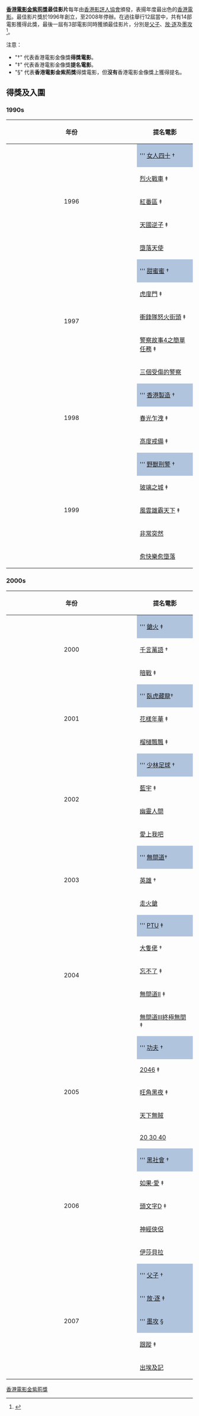 {{refimprove|time=2016-02-16T23:50:32+00:00}}
'''[[香港電影金紫荊獎|香港電影金紫荊獎]]最佳影片'''每年由[[香港影評人協會|香港影評人協會]]頒發，表揚年度最出色的[[香港電影|香港電影]]。最佳影片獎於1996年創立，至2008年停辦。在過往舉行12屆當中，共有14部電影獲得此獎，最後一屆有3部電影同時獲頒最佳影片，分別是[[父子_(電影)|父子]]、[[放·逐|放·逐]]及[[墨攻_(電影)|墨攻]]<ref>{{Cite web |url=http://www.life.mingpao.com/cfm/dailynews3b.cfm?File=20070902%2Fnalma%2Fmak1.txt |title=劉青雲稱帝 阿Sa鞏俐齊封后 金紫荊分豬肉 「最佳電影」鬧三胞 |access-date=2022-02-14 |archive-date=2019-12-05 |archive-url=https://web.archive.org/web/20191205055009/https://www.life.mingpao.com/cfm/dailynews3b.cfm?File=20070902%2Fnalma%2Fmak1.txt |dead-url=no }}</ref>。

注意：

*"†" 代表香港電影金像獎'''得獎電影'''。
*"‡" 代表香港電影金像獎'''提名電影'''。
*"§" 代表'''香港電影金紫荊獎'''得獎電影，但'''沒有'''香港電影金像獎上獲得提名。

==得獎及入圍==
===1990s===
{| class="wikitable" border="1" cellpadding="5" cellspacing="0" align="center"
|-
! width="7%"|年份  
! width="31%"|提名電影
|-
| rowspan="5" style="text-align:center;"| 1996|| style="background:#B0C4DE;" |''' [[女人四十|女人四十]] †
|-
| [[烈火戰車_(1995年電影)|烈火戰車]] ‡
|-
| [[紅番區|紅番區]] ‡
|-
| [[天國逆子|天國逆子]] ‡
|-
| [[墮落天使|墮落天使]]
|-
| rowspan="5" style="text-align:center;"| 1997|| style="background:#B0C4DE;" |''' [[甜蜜蜜|甜蜜蜜]] †
|-
| [[虎度門|虎度門]] ‡
|-
| [[衝鋒隊怒火街頭|衝鋒隊怒火街頭]] ‡
|-
| [[警察故事4之簡單任務|警察故事4之簡單任務]] ‡
|-
| [[三個受傷的警察|三個受傷的警察]]
|-
| rowspan="3" style="text-align:center;"| 1998|| style="background:#B0C4DE;" |''' [[香港製造|香港製造]] †
|-
| [[春光乍洩|春光乍洩]] ‡
|-
| [[高度戒備|高度戒備]] ‡
|-
| rowspan="5" style="text-align:center;"| 1999|| style="background:#B0C4DE;" |''' [[野獸刑警|野獸刑警]] †
|-
| [[玻璃之城|玻璃之城]] ‡
|-
| [[風雲雄霸天下|風雲雄霸天下]] ‡
|-
| [[非常突然|非常突然]]
|-
| [[愈快樂愈墮落|愈快樂愈墮落]]
|}

===2000s===
{| class="wikitable" border="1" cellpadding="5" cellspacing="0" align="center"
|-
! width="7%"|年份  
! width="31%"|提名電影
|-
| rowspan="3" style="text-align:center;"| 2000|| style="background:#B0C4DE;" |''' [[鎗火|鎗火]] ‡
|-
| [[千言萬語_(電影)|千言萬語]] †
|-
| [[暗戰|暗戰]] ‡
|-
| rowspan="3" style="text-align:center;"| 2001|| style="background:#B0C4DE;" |''' [[臥虎藏龍_(電影)|臥虎藏龍]]†
|-
| [[花樣年華|花樣年華]] ‡
|-
| [[榴槤飄飄|榴槤飄飄]] ‡
|-
| rowspan="4" style="text-align:center;"| 2002|| style="background:#B0C4DE;" |''' [[少林足球|少林足球]] †
|-
| [[藍宇|藍宇]] ‡
|-
| [[幽靈人間|幽靈人間]]
|-
| [[愛上我吧|愛上我吧]]
|-
| rowspan="3" style="text-align:center;"| 2003|| style="background:#B0C4DE;" |''' [[無間道|無間道]]†
|-
| [[英雄_(電影)|英雄]] †
|-
| [[走火鎗|走火鎗]]
|-
| rowspan="5" style="text-align:center;"| 2004|| style="background:#B0C4DE;" |''' [[PTU|PTU]] ‡
|-
| [[大隻佬|大隻佬]] †
|-
| [[忘不了|忘不了]] ‡
|-
| [[無間道II|無間道II]] ‡
|-
| [[無間道III終極無間|無間道III終極無間]] ‡
|-
| rowspan="5" style="text-align:center;"| 2005|| style="background:#B0C4DE;" |''' [[功夫_(电影)|功夫]] †
|-
| [[2046|2046]] ‡
|-
| [[旺角黑夜|旺角黑夜]] ‡
|-
| [[天下無賊|天下無賊]]
|-
| [[20_30_40|20 30 40]]
|-
| rowspan="5" style="text-align:center;"| 2006|| style="background:#B0C4DE;" |''' [[黑社會|黑社會]] †
|-
| [[如果·愛|如果·愛]] ‡
|-
| [[頭文字D_(電影)|頭文字D]] ‡
|-
| [[神經俠侶|神經俠侶]]
|-
| [[伊莎貝拉_(電影)|伊莎貝拉]]
|-
| rowspan="5" style="text-align:center;"| 2007|| style="background:#B0C4DE;" |''' [[父子_(電影)|父子]] †
|-
| style="background:#B0C4DE;" |''' [[放·逐|放·逐]] ‡
|-
| style="background:#B0C4DE;" |''' [[墨攻_(電影)|墨攻]] §
|-
| [[跟蹤_(電影)|跟蹤]] ‡
|-
| [[出埃及記_(香港電影)|出埃及記]]
|}

{{香港電影金紫荊獎最佳影片}}
{{香港電影金紫荊獎}}

[[Category:香港電影金紫荊獎|]]